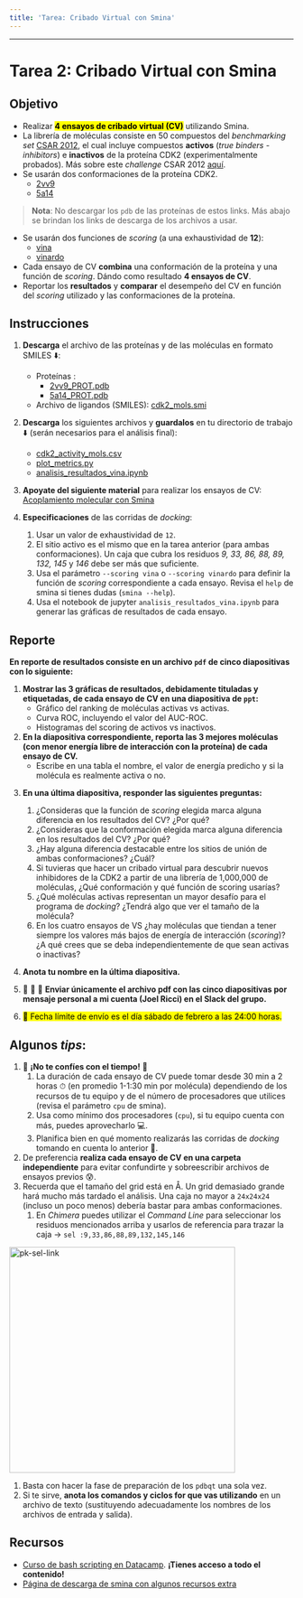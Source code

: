 ```yaml
---
title: 'Tarea: Cribado Virtual con Smina'
---
```

***

# Tarea 2: Cribado Virtual con Smina

## Objetivo

- Realizar **<mark>4 ensayos de cribado virtual (CV)</mark>**  utilizando Smina.
- La librería de moléculas consiste en 50 compuestos del *benchmarking set* [CSAR 2012](http://www.csardock.org/){target="_blank"}, el cual incluye compuestos **activos** (*true binders - inhibitors*) e **inactivos** de la proteína CDK2 (experimentalmente probados). Más sobre este *challenge* CSAR 2012 [aquí](https://pubs.acs.org/doi/10.1021/ci4000486){target="_blank"}.
- Se usarán dos conformaciones de la proteína CDK2.
    - [2vv9](https://www.rcsb.org/structure/2VV9){target="_blank"}
    - [5a14](https://www.rcsb.org/structure/5A14){target="_blank"}
  
> **Nota**: No descargar los `pdb` de las proteínas de estos links. Más abajo se brindan los links de descarga de los archivos a usar.

- Se usarán dos funciones de *scoring* (a una exhaustividad de **12**):
  - [vina](https://www.ncbi.nlm.nih.gov/pmc/articles/PMC3041641/){target="_blank"}
  - [vinardo](https://journals.plos.org/plosone/article?id=10.1371/journal.pone.0155183){target="_blank"}
- Cada ensayo de CV **combina** una conformación de la proteína y una función de *scoring*. Dándo como resultado **4 ensayos de CV**.
- Reportar los **resultados** y **comparar** el desempeño del CV en función del *scoring* utilizado y las conformaciones de la proteína.

## Instrucciones

1. **Descarga** el archivo de las proteínas y de las moléculas en formato SMILES ⬇️:
   - Proteínas : 
     - [2vv9_PROT.pdb](https://raw.githubusercontent.com/jRicciL/Taller_Simulacion_Molecular/master/resurces/vs/2vv9_PROT.pdb){target="_blank"}
     - [5a14_PROT.pdb](https://raw.githubusercontent.com/jRicciL/Taller_Simulacion_Molecular/master/resurces/vs/5a14_PROT.pdb){target="_blank"}
   - Archivo de ligandos (SMILES): [cdk2_mols.smi](https://raw.githubusercontent.com/jRicciL/Taller_Simulacion_Molecular/master/resurces/vs/cdk2_mols.smi){target="_blank"}

2. **Descarga** los siguientes archivos y **guardalos** en tu directorio de trabajo ⬇️ (serán necesarios para el análisis final):
   - [cdk2_activity_mols.csv](https://raw.githubusercontent.com/jRicciL/Taller_Simulacion_Molecular/master/resurces/vs/cdk2_activity_mols.csv){target="_blank"}
   - [plot_metrics.py](https://raw.githubusercontent.com/jRicciL/Taller_Simulacion_Molecular/master/resurces/vs/plot_metrics.py){target="_blank"}
   - [analisis_resultados_vina.ipynb](https://raw.githubusercontent.com/jRicciL/Taller_Simulacion_Molecular/master/resurces/vs/analisis_resultados_vina.ipynb){target="_blank"}

3. **Apoyate del siguiente material** para realizar los ensayos de CV: [Acoplamiento molecular con Smina](https://jriccil.github.io/Taller_Simulacion_Molecular/virtual_screening_vina.html){target="_blank"}

4. **Especificaciones** de las corridas de *docking*:
   1. Usar un valor de exhaustividad de `12`.
   2. El sitio activo es el mismo que en la tarea anterior (para ambas conformaciones). Un caja que cubra los residuos *9, 33, 86, 88, 89, 132, 145* y *146* debe ser más que suficiente.
   3. Usa el parámetro `--scoring vina` o `--scoring vinardo` para definir la función de *scoring* correspondiente a cada ensayo. Revisa el `help` de smina si tienes dudas (`smina --help`).
   4. Usa el notebook de jupyter `analisis_resultados_vina.ipynb` para generar las gráficas de resultados de cada ensayo.

<!-- <div class="alert alert-dismissible alert-warning">
<h4 class="alert-heading">🚨 Instala la librería scikit-learn en el ambiente jup: 🚨</h4>
<ul>
<li>Para realizar análisis con el notebook de jupyter y generar las gráficas es necesario instalar la librería scikit-learn, o de otro modo verás un error como el siguiente:</li>
<li><code>ModuleNotFoundError: No module named 'sklearn'</code></li>
<li>Para hacer la instalación debes activar el ambiente de conda llamado <pm>jup</code></li>
<li>Ahora instala scikit-learn con el siguite comando <pm>pip install scikit-learn</code></li>
</ul>
</div> -->


## Reporte

**En reporte de resultados consiste en un archivo `pdf` de cinco diapositivas con lo siguiente:**

1. **Mostrar las 3 gráficas de resultados, debidamente tituladas y etiquetadas, de cada ensayo de CV en una diapositiva de `ppt`:**
   - Gráfico del ranking de moléculas activas vs activas.
   - Curva ROC, incluyendo el valor del AUC-ROC.
   - Histogramas del scoring de activos vs inactivos.

2. **En la diapositiva correspondiente, reporta las 3 mejores moléculas (con menor energía libre de interacción con la proteína) de cada ensayo de CV.**
   - Escribe en una tabla el nombre, el valor de energía predicho y si la molécula es realmente activa o no.

<!-- 3. **En la diapositiva correspondiente, incluye una imagen del acoplamiento con la mejor molécula según cada ensayo de CV.**
   - Puedes usar UCSF Chimera o Autodock Tools.
   - Muestra la mejor pose de la mejor molécula de cada ensayo, incluye en la visualización los residuos *9, 33, 86, 88, 89, 132, 145* y *146*.
   - Puedes visitar el siguiente link para ver cómo generar algunas visualizaciones de interés: https://www.cgl.ucsf.edu/chimera/docs/UsersGuide/frametut.html -->

3. **En una última diapositiva, responder las siguientes preguntas:**
   1. ¿Consideras que la función de *scoring* elegida marca alguna diferencia en los resultados del CV? ¿Por qué?
   2. ¿Consideras que la conformación elegida marca alguna diferencia en los resultados del CV? ¿Por qué?
   3. ¿Hay alguna diferencia destacable entre los sitios de unión de ambas conformaciones? ¿Cuál?
   4. Si tuvieras que hacer un cribado virtual para descubrir nuevos inhibidores de la CDK2 a partir de una librería de 1,000,000 de moléculas, ¿Qué conformación y qué función de scoring usarías?
   5. ¿Qué moléculas activas representan un mayor desafío para el programa de *docking*? ¿Tendrá algo que ver el tamaño de la molécula?
   6. En los cuatro ensayos de VS ¿hay moléculas que tiendan a tener siempre los valores más bajos de energía de interacción (*scoring*)? ¿A qué crees que se deba independientemente de que sean activas o inactivas?

5. **Anota tu nombre en la última diapositiva.**

6. 🚨 🚨 🚨 **Enviar únicamente el archivo pdf con las cinco diapositivas por mensaje personal a mi cuenta (Joel Ricci) en el Slack del grupo.**
7. <mark>📆 Fecha límite de envío es el día sábado de febrero a las 24:00 horas.</mark>

## Algunos *tips*:
1. 🚨 **¡No te confíes con el tiempo!** 🚨
   1. La duración de cada ensayo de CV puede tomar desde 30 min a 2 horas ⏱ (en promedio 1-1:30 min por molécula) dependiendo de los recursos de tu equipo y de el número de procesadores que utilices (revisa el parámetro `cpu` de smina).
   2. Usa como mínimo dos procesadores (`cpu`), si tu equipo cuenta con más, puedes aprovecharlo 💻.
   3. Planifica bien en qué momento realizarás las corridas de *docking* tomando en cuenta lo anterior 📝. 
2. De preferencia **realiza cada ensayo de CV en una carpeta independiente** para evitar confundirte y sobreescribir archivos de ensayos previos 😰.
3. Recuerda que el tamaño del grid está en Å. Un grid demasiado grande hará mucho más tardado el análisis. Una caja no mayor a `24x24x24` (incluso un poco menos) debería bastar para ambas conformaciones.
   1. En *Chimera* puedes utilizar el *Command Line* para seleccionar los residuos mencionados arriba y usarlos de referencia para trazar la caja -> `sel :9,33,86,88,89,132,145,146`

<img src="https://raw.githubusercontent.com/jRicciL/Taller_Simulacion_Molecular/master/resurces/vs/pk_selection.png" alt="pk-sel-link" height="400"/>

1. Basta con hacer la fase de preparación de los `pdbqt` una sola vez. 
2. Si te sirve, **anota los comandos y ciclos for que vas utilizando** en un archivo de texto (sustituyendo adecuadamente los nombres de los archivos de entrada y salida).

## Recursos

- [Curso de bash scripting en Datacamp](https://www.datacamp.com/courses/introduction-to-bash-scripting){target="_blank"}. **¡Tienes acceso a todo el contenido!**
- [Página de descarga de smina con algunos recursos extra](https://sourceforge.net/projects/smina/files/){target="_blank"}